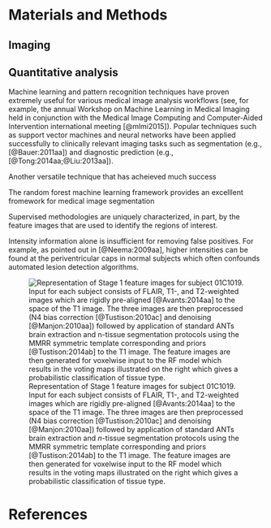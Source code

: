 
# Materials and Methods

## Imaging

## Quantitative analysis

Machine learning and pattern recognition techniques have proven extremely useful
for various medical image analysis workflows (see, for example, the annual
Workshop on Machine Learning in Medical Imaging held in conjunction with the Medical
Image Computing and Computer-Aided Intervention international meeting [@mlmi2015]).
Popular techniques such as support vector machines and neural networks have been applied
successfully to clinically relevant imaging tasks such as segmentation
(e.g., [@Bauer:2011aa]) and diagnostic prediction (e.g., [@Tong:2014aa;@Liu:2013aa]).

Another versatile technique that has acheieved much success

The random forest machine learning framework provides an excelllent fromework for medical
image segmentation



Supervised methodologies are uniquely characterized, in part, by the feature images that
are used to identify the regions of interest.

Intensity information alone is insufficient for removing false positives.  For example,
as pointed out in [@Neema:2009aa], higher intensities can be found at the periventricular
caps in normal subjects which often confounds automated lesion detection algorithms.


\input{featureImagesTable.tex}

![Representation of Stage 1 feature images for subject 01C1019.  Input for each
subject consists of FLAIR, T1-, and T2-weighted images which are rigidly pre-aligned
[@Avants:2014aa] to the
space of the T1 image.  The three images are then preprocessed (N4 bias correction
[@Tustison:2010ac] and denoising [@Manjon:2010aa]) followed by application of standard ANTs
brain extraction and $n$-tissue segmentation protocols using the MMRR
symmetric template corresponding and priors [@Tustison:2014ab] to the T1 image.  The
feature images are then generated for voxelwise input to the RF model which results in
the voting maps illustrated on the right which gives a probabilistic classification of
tissue type.
](Figures/featureImages.png)

\clearpage

# References
